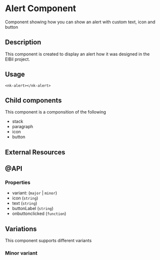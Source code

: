 
<Meta title="SOLID/Alert" />

# Alert Component

Component showing how you can show an alert with custom text, icon and button

<Canvas of={Stories.Major} />

## Description

This component is created to display an alert how it was designed in the ElBil project.

## Usage

`<nk-alert></nk-alert>`

## Child components

This component is a componsition of the following

- stack
- paragraph
- icon
- button

## External Resources

## @API

### Properties

- variant: (`major` | `minor`)
- icon (`string`)
- text (`string`)
- buttonLabel (`string`)
- onbuttonclicked (`function`)

## Variations

This component supports different variants

### Minor variant

<Canvas of={Stories.Minor} />
